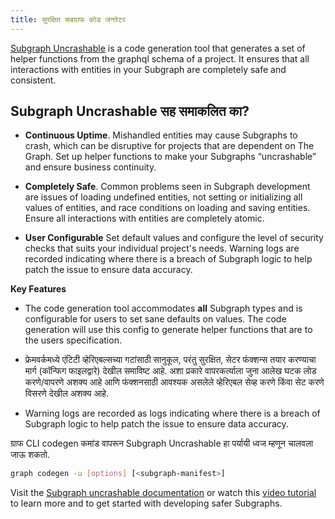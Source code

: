 ```yaml
---
title: सुरक्षित सबग्राफ कोड जनरेटर
---
```


[Subgraph Uncrashable](https://float-capital.github.io/float-subgraph-uncrashable/) is a code generation tool that generates a set of helper functions from the graphql schema of a project. It ensures that all interactions with entities in your Subgraph are completely safe and consistent.

## Subgraph Uncrashable सह समाकलित का?

- **Continuous Uptime**. Mishandled entities may cause Subgraphs to crash, which can be disruptive for projects that are dependent on The Graph. Set up helper functions to make your Subgraphs “uncrashable” and ensure business continuity.

- **Completely Safe**. Common problems seen in Subgraph development are issues of loading undefined entities, not setting or initializing all values of entities, and race conditions on loading and saving entities. Ensure all interactions with entities are completely atomic.

- **User Configurable** Set default values and configure the level of security checks that suits your individual project's needs. Warning logs are recorded indicating where there is a breach of Subgraph logic to help patch the issue to ensure data accuracy.

**Key Features**

- The code generation tool accommodates **all** Subgraph types and is configurable for users to set sane defaults on values. The code generation will use this config to generate helper functions that are to the users specification.

- फ्रेमवर्कमध्ये एंटिटी व्हेरिएबल्सच्या गटांसाठी सानुकूल, परंतु सुरक्षित, सेटर फंक्शन्स तयार करण्याचा मार्ग (कॉन्फिग फाइलद्वारे) देखील समाविष्ट आहे. अशा प्रकारे वापरकर्त्याला जुना आलेख घटक लोड करणे/वापरणे अशक्य आहे आणि फंक्शनसाठी आवश्यक असलेले व्हेरिएबल सेव्ह करणे किंवा सेट करणे विसरणे देखील अशक्य आहे.

- Warning logs are recorded as logs indicating where there is a breach of Subgraph logic to help patch the issue to ensure data accuracy.

ग्राफ CLI codegen कमांड वापरून Subgraph Uncrashable हा पर्यायी ध्वज म्हणून चालवला जाऊ शकतो.

```sh
graph codegen -u [options] [<subgraph-manifest>]
```

Visit the [Subgraph uncrashable documentation](https://float-capital.github.io/float-subgraph-uncrashable/docs/) or watch this [video tutorial](https://float-capital.github.io/float-subgraph-uncrashable/docs/tutorial) to learn more and to get started with developing safer Subgraphs.
